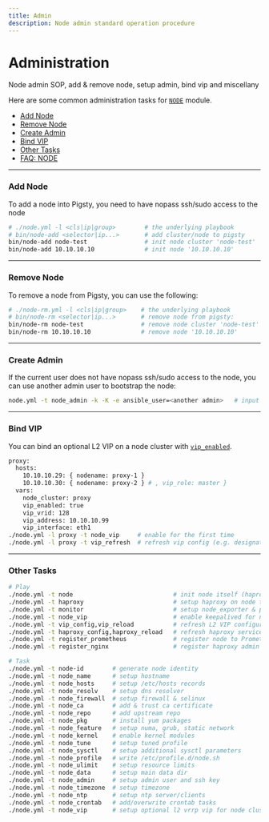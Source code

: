 ```yaml
---
title: Admin
description: Node admin standard operation procedure
---
```


# Administration

Node admin SOP, add & remove node, setup admin, bind vip and miscellany

Here are some common administration tasks for [`NODE`](https://pigsty.io/docs/node/) module.

- [Add Node](https://pigsty.io/docs/node/admin/#add-node)
- [Remove Node](https://pigsty.io/docs/node/admin/#remove-node)
- [Create Admin](https://pigsty.io/docs/node/admin/#create-admin)
- [Bind VIP](https://pigsty.io/docs/node/admin/#bind-vip)
- [Other Tasks](https://pigsty.io/docs/node/admin/#other-tasks)
- [FAQ: NODE](https://pigsty.io/docs/node/faq/)

------

### Add Node

To add a node into Pigsty, you need to have nopass ssh/sudo access to the node

```bash
# ./node.yml -l <cls|ip|group>        # the underlying playbook
# bin/node-add <selector|ip...>       # add cluster/node to pigsty
bin/node-add node-test                # init node cluster 'node-test'
bin/node-add 10.10.10.10              # init node '10.10.10.10'
```

------

### Remove Node

To remove a node from Pigsty, you can use the following:

```bash
# ./node-rm.yml -l <cls|ip|group>    # the underlying playbook
# bin/node-rm <selector|ip...>       # remove node from pigsty:
bin/node-rm node-test                # remove node cluster 'node-test'
bin/node-rm 10.10.10.10              # remove node '10.10.10.10'
```

------

### Create Admin

If the current user does not have nopass ssh/sudo access to the node, you can use another admin user to bootstrap the node:

```bash
node.yml -t node_admin -k -K -e ansible_user=<another admin>   # input ssh/sudo password for another admin
```

------

### Bind VIP

You can bind an optional L2 VIP on a node cluster with [`vip_enabled`](https://pigsty.io/docs/node/param/#vip_enabled).

```bash
proxy:
  hosts:
    10.10.10.29: { nodename: proxy-1 }
    10.10.10.30: { nodename: proxy-2 } # , vip_role: master }
  vars:
    node_cluster: proxy
    vip_enabled: true
    vip_vrid: 128
    vip_address: 10.10.10.99
    vip_interface: eth1
./node.yml -l proxy -t node_vip     # enable for the first time
./node.yml -l proxy -t vip_refresh  # refresh vip config (e.g. designated master)
```

------

### Other Tasks

```bash
# Play
./node.yml -t node                            # init node itself (haproxy monitor not included)
./node.yml -t haproxy                         # setup haproxy on node to expose services
./node.yml -t monitor                         # setup node_exporter & promtail for metrics & logs
./node.yml -t node_vip                        # enable keepalived for node cluster L2 VIP
./node.yml -t vip_config,vip_reload           # refresh L2 VIP configuration
./node.yml -t haproxy_config,haproxy_reload   # refresh haproxy services definition on node cluster
./node.yml -t register_prometheus             # register node to Prometheus
./node.yml -t register_nginx                  # register haproxy admin page url to Nginx on infra nodes

# Task
./node.yml -t node-id        # generate node identity
./node.yml -t node_name      # setup hostname
./node.yml -t node_hosts     # setup /etc/hosts records
./node.yml -t node_resolv    # setup dns resolver
./node.yml -t node_firewall  # setup firewall & selinux
./node.yml -t node_ca        # add & trust ca certificate
./node.yml -t node_repo      # add upstream repo
./node.yml -t node_pkg       # install yum packages
./node.yml -t node_feature   # setup numa, grub, static network
./node.yml -t node_kernel    # enable kernel modules
./node.yml -t node_tune      # setup tuned profile
./node.yml -t node_sysctl    # setup additional sysctl parameters
./node.yml -t node_profile   # write /etc/profile.d/node.sh
./node.yml -t node_ulimit    # setup resource limits
./node.yml -t node_data      # setup main data dir
./node.yml -t node_admin     # setup admin user and ssh key
./node.yml -t node_timezone  # setup timezone
./node.yml -t node_ntp       # setup ntp server/clients
./node.yml -t node_crontab   # add/overwrite crontab tasks
./node.yml -t node_vip       # setup optional l2 vrrp vip for node cluster
```
